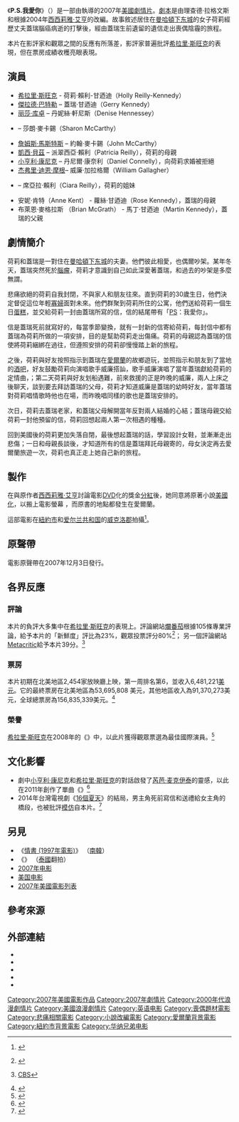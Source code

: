 {{hatnote|本文介紹的是一部2007年的美國[[電影|電影]]。有關[[張敬軒|張敬軒]]的音樂專輯，請見《[[P.S._I_Love_You|P.S. I Love You]]》；有關這部電影的原著小說，請見《[[P.S.我愛你_(小說)|P.S.我愛你 (小說)]])》}}
{{noteTA
|T=zh-hk:留給最愛的情書; zh-tw:P.S.我愛你; zh-cn:;
|1=zh-hk:留給最愛的情書; zh-tw:P.S.我愛你; zh-cn:;
|G1=Movie
|G2=Show
}}
{{Infobox film
| name          = P.S.我愛你
| original_name = {{lang|en|''P.S. I Love You''}}
| image         = P.S. 我愛你(電影).jpg
| caption       = {{link-en|電影海報|Film poster}}
| alt           = 
| director      = {{link-en|理查德·拉格文斯|Richard LaGravenese}}
| producer      = {{link-en|溫蒂‧菲曼|Wendy Finerman}}<br />[[布罗德里克·约翰逊|布罗德里克·约翰逊]]<br />{{link-en|安德魯·科索|Andrew Kosove}}<br />莫莉·史密斯（Molly Smith）
| screenplay    = 理查德·拉格文斯<br />{{link-en|史蒂芬·羅傑斯 (編劇)|Steven Rogers (screenwriter)|史蒂芬·羅傑斯}}
| based on      = 
| starring      = [[希拉里·斯旺克|希拉里·斯旺克]]<br />[[傑拉德·巴特勒|傑拉德·巴特勒]]<br />[[丽莎·库卓|丽莎·库卓]]<br />{{link-en|吉娜·葛森|Gina Gershon}}<br />[[杰弗里·迪恩·摩根|杰弗里·迪恩·摩根]]<br />[[凱西·貝茲|凱西·貝茲]]<br />[[小亨利·康尼克|小亨利·康尼克]]<br />{{link-en|娜麗·麥凱| Nellie McKay}}
| music         = [[約翰·包威爾|約翰·包威爾]]
| cinematography= {{link-en|特里·斯泰西|Terry Stacey}}
| editing       = 大衛·莫里茨（David Moritz）
| studio        = {{link-en|艾肯娛樂公司|Alcon Entertainment}}<br />{{link-en|格羅夫納公園製作|Grosvenor Park Productions}}<br />[[希拉里·斯旺克|2S電影]]
| distributor   = {{USA}}：[[华纳兄弟|华纳兄弟]]<br />{{UK}}：{{link-en|動量影業|Momentum Pictures}}
| released      = {{Film date|2007|12|21}}
| runtime       = 125分鐘（或2小時5分鐘）
| country       = 美國
| language      = 英語，法語，西班牙語
| budget        = 30000000[[美元|美元]]
| gross         = 156,835,339美元
| cn_name = 
| hk_name = 留給最愛的情書
| tw_name = P.S.我愛你
}}
《'''P.S.我愛你'''》（{{lang-en|''P.S. I Love You''}}）是一部由{{link-en|理查德·拉格文斯|Richard LaGravenese}}執導的2007年[[美國|美國]][[劇情片|劇情片]]。[[劇本|劇本]]是由理查德·拉格文斯和{{link-en|史蒂芬·羅傑斯 (編劇)|Steven Rogers (screenwriter)|史蒂芬·羅傑斯}}根據2004年[[西西莉雅·艾亨|西西莉雅·艾亨]]的{{link-en|P.S.我愛你 (小說)|PS, I Love You (novel)|同名小說}}改編。故事敘述居住在[[曼哈頓|曼哈頓]][[下东城|下东城]]的女子荷莉經歷丈夫蓋瑞腦癌病逝的打擊後，經由蓋瑞生前遺留的遺信走出喪偶陰霾的旅程。

本片在影評家和觀眾之間的反應有所落差，影評家普遍批評[[希拉里·斯旺克|希拉里·斯旺克]]的表現，但在票房成績收穫亮眼表現。

== 演員 ==
* [[希拉里·斯旺克|希拉里·斯旺克]] - 荷莉·賴利-甘迺迪（Holly Reilly-Kennedy）
* [[傑拉德·巴特勒|傑拉德·巴特勒]] – 蓋瑞·甘迺迪（Gerry Kennedy） 
* [[丽莎·库卓|丽莎·库卓]] – 丹妮絲·軒尼斯（Denise Hennessey）
* {{link-en|吉娜·葛森|Gina Gershon}} – 莎朗·麥卡錫（Sharon McCarthy）
* [[詹姆斯·馬斯特斯|詹姆斯·馬斯特斯]] – 約翰·麥卡錫（John McCarthy）
* [[凱西·貝茲|凱西·貝茲]] – 派翠西亞·賴利（Patricia Reilly），荷莉的母親
* [[小亨利·康尼克|小亨利·康尼克]] – 丹尼爾·康奈利（Daniel Connelly），向荷莉求婚被拒絕
* [[杰弗里·迪恩·摩根|杰弗里·迪恩·摩根]]– 威廉·加拉格爾（William Gallagher）
* {{link-en|娜麗·麥凱|Nellie McKay}} – 席亞拉·賴利（Ciara Reilly），荷莉的姐妹
* 安妮·肯特（Anne Kent） - 蘿絲·甘迺迪（Rose Kennedy），蓋瑞的母親
* 布萊恩·麥格拉斯 （Brian McGrath） -  馬丁·甘迺迪（Martin Kennedy），蓋瑞的父親

== 劇情簡介 ==
荷莉和蓋瑞是一對住在[[曼哈頓|曼哈頓]][[下东城|下东城]]的夫妻。他們彼此相愛，也偶爾吵架。某年冬天，蓋瑞突然死於[[腦瘤|腦瘤]]，荷莉才意識到自己如此深愛著蓋瑞，和過去的吵架是多麼無謂。

悲痛欲絕的荷莉自我封閉，不與家人和朋友往來。直到荷莉的30歲生日，他們決定督促這位年輕[[寡婦|寡婦]]面對未來。他們群聚到荷莉所住的公寓，他們送給荷莉一個生日[[蛋糕|蛋糕]]，並交給荷莉一封由蓋瑞所寫的信，信的結尾帶有「[[附言|PS]]：我愛你」。

信是蓋瑞死前就寫好的，每當季節變換，就有一封新的信寄給荷莉，每封信中都有蓋瑞為荷莉所做的一項安排，目的是幫助荷莉走出傷痛。荷莉的母親認為蓋瑞的信使將荷莉綑綁在過往，但遵照安排的荷莉卻慢慢踏上新的旅程。

之後，荷莉與好友按照指示到蓋瑞在[[愛爾蘭|愛爾蘭]]的故鄉遊玩，並照指示和朋友到了當地的[[酒吧|酒吧]]，好友鼓勵荷莉向演唱歌手威廉搭訕，歌手威廉演唱了當年蓋瑞獻給荷莉的定情曲，；第二天荷莉與好友划船遇難，前來救援的正是昨晚的威廉，兩人上床之後聊天，談到要去拜訪蓋瑞的父母，荷莉才知道威廉是蓋瑞的幼時好友，當年蓋瑞對荷莉唱情歌時他也在場，而昨晚唱同樣的歌也是蓋瑞安排的。

次日，荷莉去蓋瑞老家，和蓋瑞父母解開當年反對兩人結婚的心結；蓋瑞母親交給荷莉一封他預留的信，荷莉回想起兩人第一次相遇的種種。

回到美國後的荷莉更加失落自閉，最後想起蓋瑞的話，學習設計女鞋，並漸漸走出悲傷；一日和母親長談後，才知道所有的信是蓋瑞拜託母親寄的，母女決定再去愛爾蘭旅遊一次，荷莉也真正走上她自己新的旅程。

== 製作 ==
在與原作者[[西西莉雅·艾亨|西西莉雅·艾亨]]討論電影[[DVD|DVD]]化的獎金[[分紅|分紅]]後，她同意{{link-en|理查德·拉格文斯|Richard LaGravenese}}將原著小說[[美國化|美國化]]，以搬上電影螢幕 ，而原書的地點都發生在愛爾蘭。

這部電影在[[紐約市|紐約市]]和[[爱尔兰共和国|爱尔兰共和国]]的[[威克洛郡|威克洛郡]]拍攝<ref>{{cite web|title=P.S. I Love You|url=http://www.discoverireland.com/us/about-ireland/experience-ireland/ps-i-love-you/|work=Tourism Ireland|publisher=Tourism Ireland|accessdate=24 May 2012|author=Staff|year=2007|archive-date=2013-08-08|archive-url=https://web.archive.org/web/20130808194530/http://www.discoverireland.com/us/about-ireland/experience-ireland/ps-i-love-you/|dead-url=no}}</ref>。

== 原聲帶 ==
{{Infobox album
| Name = P.S. 我愛你
| Type = [[Soundtrack|Soundtrack]]
| Artist = 合輯
| Cover =
| Released = 2007年12月3日<ref>{{cite web
| url = http://www.amazon.com/P-S-Love-You-Various-Artists/dp/B000XS3WWW
| title = P.S. I Love You
| work = 
| accessdate = 2013-11-02
| archive-date = 2013-11-06
| archive-url = https://web.archive.org/web/20131106011706/http://www.amazon.com/P-S-Love-You-Various-Artists/dp/B000XS3WWW
| dead-url = no
}}</ref>
| Certification =
| Genre = [[Pop_music|Pop]], [[原声音乐|原声音乐]]
| Length = 56:44
| Label = [[大西洋唱片|大西洋唱片]]
| Producer =
}}

電影原聲帶在2007年12月3日發行。

== 各界反應 ==

=== 評論 ===
{{Anchor|Critics}}
本片的負評大多集中在[[希拉里·斯旺克|希拉里·斯旺克]]的表現上。評論網站[[爛番茄|爛番茄]]根據105條專業評論，給予本片的「新鮮度」評比為23%，觀眾投票評分80%<ref>{{Rotten Tomatoes|ps_i_love_you|P.S. I Love You}} {{link-en|Flixster|Flixster}}</ref>； 
另一個評論網站[[Metacritic|Metacritic]]給予本片39分。<ref>{{metacritic film|ps-i-love-you|P.S. I Love You}} [[CBS|CBS]]</ref>

=== 票房 ===
本片初期在北美地區2,454家放映廳上映，第一周排名第6，並收入6,481,221[[美元|美元]]。它的最終票房在北美地區為53,695,808 美元，其他地區收入為91,370,273美元，全球總票房為156,835,339美元。<ref name="mojo">{{Mojo title|psiloveyou|P.S. I Love You}}</ref>

=== 榮譽 ===
{{Anchor|Awards|Awards and nominations}} 
[[希拉里·斯旺克|希拉里·斯旺克]]在2008年的《{{link-en|愛爾蘭電視電影獎|Irish Film and Television Awards}}》中，以此片獲得觀眾票選為最佳國際演員。<ref>{{cite web|url=http://www.imdb.com/Sections/Awards/Irish_Film_and_Television_Awards/2008|title=Irish Film and Television Awards: 2008|accessdate=27 September 2009|publisher=[[Internet_Movie_Database|Internet Movie Database]]|archive-date=2009-05-18|archive-url=https://web.archive.org/web/20090518060405/http://www.imdb.com/Sections/Awards/Irish_Film_and_Television_Awards/2008|dead-url=no}}</ref>

== 文化影響 ==
*劇中[[小亨利·康尼克|小亨利·康尼克]]和[[希拉里·斯旺克|希拉里·斯旺克]]的對話啟發了[[芮芭·麦克伊泰|芮芭·麦克伊泰]]的靈感，以此在2011年創作了單曲《{{link-en|Somebody's Chelsea|Somebody's Chelsea}}》<ref name="taste">{{cite web|url=http://tasteofcountry.com/reba-mcentire-somebodys-chelsea-lyrics/|title=Reba McEntire, ‘Somebody’s Chelsea’ – Lyrics Uncovered|last=Dukes|first=Billy|date=19 August 2011|work=Taste of Country|accessdate=31 August 2011|archive-date=2014-11-11|archive-url=https://web.archive.org/web/20141111133641/http://tasteofcountry.com/reba-mcentire-somebodys-chelsea-lyrics/|dead-url=no}}</ref>
*2014年台灣電視劇《[[16個夏天|16個夏天]]》的結局，男主角死前寫信和送禮給女主角的橋段，也被批評[[模仿|模仿]]自本片。<ref>{{cite news|author=陳幼英|title=《16個夏天》死別預送愛禮 林心如哭倒面紙堆|url=http://ent.appledaily.com.tw/enews/article/entertainment/20141103/36184427/|accessdate=2014-11-11|newspaper=[[台灣蘋果日報|台灣蘋果日報]]|date=2014-11-03|archive-date=2014-11-08|archive-url=https://web.archive.org/web/20141108213343/http://ent.appledaily.com.tw/enews/article/entertainment/20141103/36184427|dead-url=no}}</ref>
== 另見 ==
* 《[[情書_(1997年電影)|情書 (1997年電影)]]》 （[[南韓|南韓]]）
* 《{{link-en|情書 (2004年電影)|The Letter (2004 film)}}》 （[[泰國|泰國]]翻拍）
* [[2007年电影|2007年电影]]
* [[美国电影|美国电影]]
* [[2007年美國電影列表|2007年美國電影列表]]

== 參考來源 ==
{{Reflist}}

== 外部連結 ==
* {{AllRovi movie|359645|P.S. I Love You}}
* {{Mojo title|psiloveyou|P.S. I Love You}}
* {{IMDb title|id=0431308|title=P.S. I Love You}}
* {{metacritic film|ps-i-love-you|P.S. I Love You}}
* {{Rotten Tomatoes|ps_i_love_you|P.S. I Love You}}

[[Category:2007年美國電影作品|Category:2007年美國電影作品]]
[[Category:2007年劇情片|Category:2007年劇情片]]
[[Category:2000年代浪漫劇情片|Category:2000年代浪漫劇情片]]
[[Category:美國浪漫劇情片|Category:美國浪漫劇情片]]
[[Category:英语电影|Category:英语电影]]
[[Category:喪偶題材電影|Category:喪偶題材電影]]
[[Category:悲痛相關電影|Category:悲痛相關電影]]
[[Category:小說改編電影|Category:小說改編電影]]
[[Category:愛爾蘭背景電影|Category:愛爾蘭背景電影]]
[[Category:紐約市背景電影|Category:紐約市背景電影]]
[[Category:华纳兄弟电影|Category:华纳兄弟电影]]